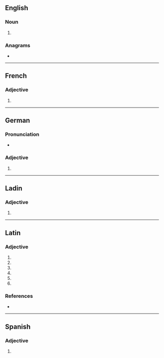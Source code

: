 ==English==

===Noun===
{{head|en|noun form}}

# {{plural of|en|normale}}

===Anagrams===
* {{anagrams|en|a=aelmnors|Monreals|Salmeron|almoners|loresman|salmoner}}

----

==French==

===Adjective===
{{head|fr|adjective form}}

# {{feminine plural of|fr|normal}}

----

==German==

===Pronunciation===
* {{audio|de|De-normales.ogg|Audio}}

===Adjective===
{{head|de|adjective form}}

# {{de-adj form of|normal}}

----

==Ladin==

===Adjective===
{{head|lld|adjective form|g=f-p}}

# {{feminine plural of|lld|normal}}

----

==Latin==

===Adjective===
{{la-adj-form|nōrmālēs}}

# {{inflection of|la|nōrmālis||nom|m|p}}
# {{inflection of|la|nōrmālis||nom|f|p}}
# {{inflection of|la|nōrmālis||acc|m|p}}
# {{inflection of|la|nōrmālis||acc|f|p}}
# {{inflection of|la|nōrmālis||voc|m|p}}
# {{inflection of|la|nōrmālis||voc|f|p}}

===References===
* {{R:du Cange}}

----

==Spanish==

===Adjective===
{{head|es|adjective form}}

# {{inflection of|es|normal||p}}
